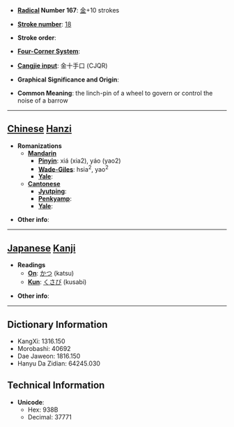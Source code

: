 * '''[[Wiktionary:Chinese radical index| Radical]] Number 167''': [[Wiktionary:Chinese radical index 金|金]]+10 strokes

* '''[[Wiktionary:Chinese total strokes index|Stroke number]]''': [[Wiktionary:Chinese total strokes index 18|18]]

* '''Stroke order''': 

* '''[[Wiktionary:Chinese four corner index|Four-Corner System]]''': 

* '''[[Wiktionary:Chinese Cangjie index|Cangjie input]]''': 金十手口 (CJQR)

* '''Graphical Significance and Origin''': 

* '''Common Meaning''': the linch-pin of a wheel to govern or control the noise of a barrow

----

== [[Chinese]] [[Hanzi]] ==

* '''Romanizations'''
** '''[[Mandarin]]'''
*** '''[[Pinyin]]''': xiá (xia2), yáo (yao2)
*** '''[[Wade-Giles]]''': hsia<sup>2</sup>, yao<sup>2</sup>
*** '''[[Yale]]''': 
** '''[[Cantonese]]'''
*** '''[[Jyutping]]''':
*** '''[[Penkyamp]]''': 
*** '''[[Yale]]''': 

* '''Other info''': 

----

== [[Japanese]] [[Kanji]] ==

* '''Readings'''
** '''[[On]]''': [[かつ]] (katsu)
** '''[[Kun]]''': [[くさび]] (kusabi)

* '''Other info''':  

----

== Dictionary Information ==

* KangXi: 1316.150
* Morobashi: 40692
* Dae Jaweon: 1816.150
* Hanyu Da Zidian: 64245.030

== Technical Information ==

* '''Unicode''':
** Hex: 938B
** Decimal: 37771